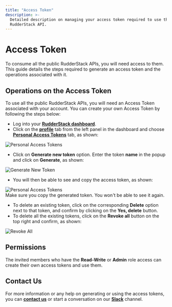 ```yaml
---
title: "Access Token"
description: >-
  Detailed description on managing your access token required to use the
  RudderStack API.
---
```


# Access Token

To consume all the public RudderStack APIs, you will need access to them. This guide details the steps required to generate an access token and the operations associated with it.

## Operations on the Access Token

To use all the public RudderStack APIs, you will need an Access Token associated with your account. You can create your own Access Token by following the steps below:

* Log into your [**RudderStack dashboard**](https://app.rudderstack.com/). 
* Click on the [**profile**](https://app.rudderstack.com/profile) tab from the left panel in the dashboard and choose[ **Personal Access Tokens**](https://app.rudderstack.com/profile/tokens) tab, as shown:

<!--![](../.gitbook/assets/image%20%28130%29.png)-->

<img src="../assets/image (130).png" alt="Personal Access Tokens" />

* Click on **Generate new token** option. Enter the token **name** in the popup and click on **Generate**, as shown:

<!--![](../.gitbook/assets/image%20%28129%29.png)-->

<img src="../assets/image (129).png" alt="Generate New Token" />

* You will then be able to see and copy the access token, as shown: 

<!--![](../.gitbook/assets/screenshot-2021-08-31-at-1.44.18-pm.png)-->

<img src="../assets/screenshot-2021-08-31-at-1.44.18-pm.png" alt="Personal Access Tokens" />

<div class="warningBlock">
Make sure you copy the generated token. You won't be able to see it again.
</div>

* To delete an existing token, click on the corresponding **Delete** option next to that token, and confirm by clicking on the **Yes, delete** button. 
* To delete all the existing tokens, click on the **Revoke all** button on the top right and confirm, as shown:

<!--![](../.gitbook/assets/screenshot-2021-08-31-at-1.45.36-pm.png)-->

<img src="../assets/screenshot-2021-08-31-at-1.45.36-pm.png" alt="Revoke All" />

## Permissions

The invited members who have the **Read-Write** or **Admin** role access can create their own access tokens and use them.

## Contact Us

For more information or any help on generating or using the access tokens, you can [**contact us**](mailto:%20docs@rudderstack.com) or start a conversation on our [**Slack**](https://rudderstack.com/join-rudderstack-slack-community) channel.
